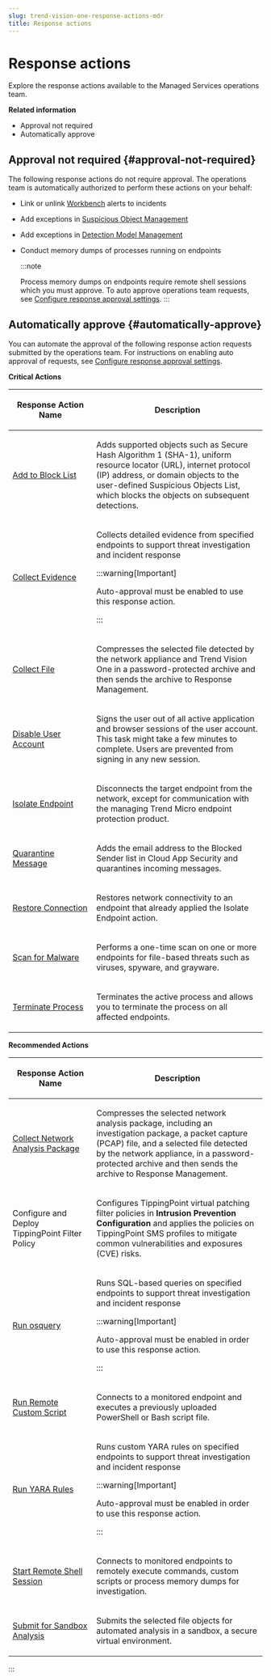```yaml
---
slug: trend-vision-one-response-actions-mdr
title: Response actions
---
```

# Response actions

Explore the response actions available to the Managed Services operations team.

**Related information**

- Approval not required
- Automatically approve

## Approval not required {#approval-not-required}

The following response actions do not require approval. The operations team is automatically authorized to perform these actions on your behalf:

- Link or unlink [Workbench](workbench.mdx) alerts to incidents

- Add exceptions in [Suspicious Object Management](suspicious-object-management.mdx)

- Add exceptions in [Detection Model Management](detection-model-management.mdx)

- Conduct memory dumps of processes running on endpoints

  :::note

  Process memory dumps on endpoints require remote shell sessions which you must approve. To auto approve operations team requests, see [Configure response approval settings](config-response-approval-settings.mdx).
  :::

## Automatically approve {#automatically-approve}

You can automate the approval of the following response action requests submitted by the operations team. For instructions on enabling auto approval of requests, see [Configure response approval settings](config-response-approval-settings.mdx).

**Critical Actions**

<table>
<colgroup>
<col style="width: 33%" />
<col style="width: 67%" />
</colgroup>
<thead>
<tr>
<th><p>Response Action Name</p></th>
<th><p>Description</p></th>
</tr>
</thead>
<tbody>
<tr>
<td><p><a href="trend-vision-one-add-block-list-task">Add to Block List</a></p></td>
<td><p>Adds supported objects such as Secure Hash Algorithm 1 (SHA-1), uniform resource locator (URL), internet protocol (IP) address, or domain objects to the user-defined Suspicious Objects List, which blocks the objects on subsequent detections.</p></td>
</tr>
<tr>
<td><p><a href="trend-vision-one-collect-evidence-task">Collect Evidence</a></p></td>
<td><p>Collects detailed evidence from specified endpoints to support threat investigation and incident response</p>


:::warning[Important]

<p>Auto-approval must be enabled to use this response action.</p>


:::

</td>
</tr>
<tr>
<td><p><a href="trend-vision-one-collect-file-task">Collect File</a></p></td>
<td><p>Compresses the selected file detected by the network appliance and Trend Vision One in a password-protected archive and then sends the archive to Response Management.</p></td>
</tr>
<tr>
<td><p><a href="trend-vision-one-disable-user-account-task">Disable User Account</a></p></td>
<td><p>Signs the user out of all active application and browser sessions of the user account. This task might take a few minutes to complete. Users are prevented from signing in any new session.</p></td>
</tr>
<tr>
<td><p><a href="trend-vision-one-isolate-endpoint-task">Isolate Endpoint</a></p></td>
<td><p>Disconnects the target endpoint from the network, except for communication with the managing Trend Micro endpoint protection product.</p></td>
</tr>
<tr>
<td><p><a href="trend-vision-one-quarantine-message-task">Quarantine Message</a></p></td>
<td><p>Adds the email address to the Blocked Sender list in Cloud App Security and quarantines incoming messages.</p></td>
</tr>
<tr>
<td><p><a href="trend-vision-one-restore-connection-task">Restore Connection</a></p></td>
<td><p>Restores network connectivity to an endpoint that already applied the Isolate Endpoint action.</p></td>
</tr>
<tr>
<td><p><a href="trend-vision-one-scan-for-malware-task">Scan for Malware</a></p></td>
<td><p>Performs a one-time scan on one or more endpoints for file-based threats such as viruses, spyware, and grayware.</p></td>
</tr>
<tr>
<td><p><a href="trend-vision-one-terminate-process-task">Terminate Process</a></p></td>
<td><p>Terminates the active process and allows you to terminate the process on all affected endpoints.</p></td>
</tr>
</tbody>
</table>

**Recommended Actions**

<table>
<colgroup>
<col style="width: 33%" />
<col style="width: 67%" />
</colgroup>
<thead>
<tr>
<th><p>Response Action Name</p></th>
<th><p>Description</p></th>
</tr>
</thead>
<tbody>
<tr>
<td><p><a href="trend-vision-one-collect-network-analysis-package">Collect Network Analysis Package</a></p></td>
<td><p>Compresses the selected network analysis package, including an investigation package, a packet capture (PCAP) file, and a selected file detected by the network appliance, in a password-protected archive and then sends the archive to Response Management.</p></td>
</tr>
<tr>
<td><p>Configure and Deploy TippingPoint Filter Policy</p></td>
<td><p>Configures TippingPoint virtual patching filter policies in <strong>Intrusion Prevention Configuration</strong> and applies the policies on TippingPoint SMS profiles to mitigate common vulnerabilities and exposures (CVE) risks.</p></td>
</tr>
<tr>
<td><p><a href="trend-vision-one-run-osquery-task">Run osquery</a></p></td>
<td><p>Runs SQL-based queries on specified endpoints to support threat investigation and incident response</p>


:::warning[Important]

<p>Auto-approval must be enabled in order to use this response action.</p>


:::

</td>
</tr>
<tr>
<td><p><a href="trend-vision-one-run-remote-custom-script-task">Run Remote Custom Script</a></p></td>
<td><p>Connects to a monitored endpoint and executes a previously uploaded PowerShell or Bash script file.</p></td>
</tr>
<tr>
<td><p><a href="trend-vision-one-run-yara-rules-task">Run YARA Rules</a></p></td>
<td><p>Runs custom YARA rules on specified endpoints to support threat investigation and incident response</p>


:::warning[Important]

<p>Auto-approval must be enabled in order to use this response action.</p>


:::

</td>
</tr>
<tr>
<td><p><a href="trend-vision-one-start-remote-shell-session-task">Start Remote Shell Session</a></p></td>
<td><p>Connects to monitored endpoints to remotely execute commands, custom scripts or process memory dumps for investigation.</p></td>
</tr>
<tr>
<td><p><a href="trend-vision-one-submit-for-sandbox-analysis-task">Submit for Sandbox Analysis</a></p></td>
<td><p>Submits the selected file objects for automated analysis in a sandbox, a secure virtual environment.</p></td>
</tr>
</tbody>
</table>
:::
